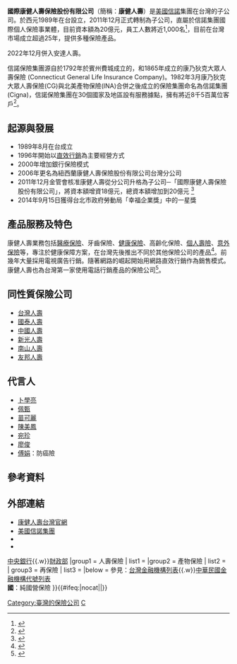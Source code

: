 {{多個問題|
{{advert|time=2015-04-15T15:38:31+00:00}}
{{primarysources|time=2014-07-08T12:16:35+00:00}}
{{refimprove|time=2014-07-08T12:16:35+00:00}}
}}
{{Infobox Company 
|company_name = 國際康健人壽保險股份有限公司
|company_name_en = Cigna 
|company_logo = File:Cigna Logo.png 
|company_type = 子公司
|market_information = {{NYSE|CI}}
|company_slogan = 
|parent = 
|foundation = 1989年
|location = {{ROC-TW}}<br>[[臺北市|臺北市]]中正區中華路一段39號6樓
|telephone_no = {{flagicon|Taiwan}} 0800-011-709（客服中心）
|key_people =  
|industry= 人壽保險
|num_employees =  
|homepage = [http://www.cigna.com.tw/ www.cigna.com.tw]  
}}
'''國際康健人壽保險股份有限公司'''（簡稱：'''康健人壽'''）是[[美國|美國]][[信諾|信諾]]集團在台灣的子公司。於西元1989年在台設立，2011年12月正式轉制為子公司，直屬於信諾集團國際個人保險事業體，目前資本額為20億元，員工人數將近1,000名<ref>{{Cite web |url=http://www.104.com.tw/jobbank/custjob/index.php?r=cust&j=384a436b405c3e673c423b1d1d1d1d5f2443a363189j56&jobsource=n104bank1 |title=國際康健人壽保險股份有限公司＜公司簡介及所有工作機會＞─104人力銀行 |access-date=2015-02-10 |archive-date=2016-12-01 |archive-url=https://web.archive.org/web/20161201144928/https://www.104.com.tw/jobbank/custjob/index.php?r=cust&j=384a436b405c3e673c423b1d1d1d1d5f2443a363189j56&jobsource=n104bank1 |dead-url=no }}</ref>，目前在台灣市場成立超過25年，提供多種保險產品。

2022年12月併入安達人壽。

信諾保險集團源自於1792年於賓州費城成立的{{link-en|北美產物保險|Insurance Company of North America}}，和1865年成立的康乃狄克大眾人壽保險 (Connecticut General Life Insurance Company)。1982年3月康乃狄克大眾人壽保險(CG)與北美產物保險(INA)合併之後成立的保險集團命名為信諾集團(Cigna)，信諾保險集團在30個國家及地區設有服務據點，擁有將近8千5百萬位客戶<ref>{{Cite web |url=http://news.taiwannet.com.tw/c1/33373/%E9%9F%BF%E6%87%89%E3%80%8C%E4%B8%96%E7%95%8C%E5%BF%83%E7%90%86%E5%81%A5%E5%BA%B7%E6%97%A5%E3%80%8D_%E5%96%84%E7%94%A8%E5%81%A5%E5%BA%B7%E7%AE%A1%E7%90%86APP%E8%AE%93%E4%BD%A0%E8%B6%8A%E6%BB%91%E8%B6%8A%E5%81%A5%E5%BA%B7.html |title=響應「世界心理健康日」 善用健康管理APP讓你越滑越健康 |access-date=2015-04-28 |archive-date=2019-10-29 |archive-url=https://web.archive.org/web/20191029082826/https://news.taiwannet.com.tw/c1/33373/%e9%9f%bf%e6%87%89%e3%80%8c%e4%b8%96%e7%95%8c%e5%bf%83%e7%90%86%e5%81%a5%e5%ba%b7%e6%97%a5%e3%80%8d_%e5%96%84%e7%94%a8%e5%81%a5%e5%ba%b7%e7%ae%a1%e7%90%86APP%e8%ae%93%e4%bd%a0%e8%b6%8a%e6%bb%91%e8%b6%8a%e5%81%a5%e5%ba%b7.html |dead-url=no }}</ref>。

== 起源與發展 == 
*1989年8月在台成立
*1996年開始以[[直效行銷|直效行銷]]為主要經營方式
*2000年增加銀行保險模式
*2006年更名為紐西蘭康健人壽保險股份有限公司台灣分公司
*2011年12月金管會核准康健人壽從分公司升格為子公司─「國際康健人壽保險股份有限公司」，將資本額增資18億元，總資本額增加到20億元 <ref>{{Cite web |url=http://www.appledaily.com.tw/appledaily/article/finance/20111203/33860816/ |title=康健人壽 升格子公司 |access-date=2015-02-25 |archive-date=2016-03-04 |archive-url=https://web.archive.org/web/20160304134246/http://www.appledaily.com.tw/appledaily/article/finance/20111203/33860816/ |dead-url=no }}</ref>
*2014年9月15日獲得台北市政府勞動局「幸福企業獎」中的一星獎

== 產品服務及特色 == 
康健人壽業務包括[[醫療保險|醫療保險]]、牙齒保險、[[健康保險|健康保險]]、高齡化保險、[[個人|個人]][[壽險|壽險]]、[[意外|意外]][[保險|保險]]等，專注於健康保障方案，在台灣先後推出不同於其他保險公司的產品<ref>{{Cite web |url=http://www.rmim.com.tw/news-detail-6099 |title=電話賣保單 正看俏！ |access-date=2015-04-28 |archive-date=2017-11-17 |archive-url=https://web.archive.org/web/20171117031942/http://www.rmim.com.tw/news-detail-6099 |dead-url=no }}</ref>。前幾年大量採用電視廣告行銷。隨著網路的崛起開始用網路直效行銷作為銷售模式。康健人壽也為台灣第一家使用電話行銷產品的保險公司<ref>{{Cite web |url=http://www.gss.com.tw/index.php/component/content/article/49-eis58/136--radar- |title=以人為本 追求服務創新 康健人壽導入R.A.D.A.R.人力資源管理系統 |access-date=2015-04-28 |archive-date=2019-10-19 |archive-url=https://web.archive.org/web/20191019013114/https://www.gss.com.tw/index.php/component/content/article/49-eis58/136--radar- |dead-url=no }}</ref>。

==同性質保險公司==
*[[台灣人壽|台灣人壽]]
*[[國泰人壽|國泰人壽]]
*[[中國人壽保險_(台灣)|中國人壽]]
*[[新光人壽|新光人壽]]
*[[南山人壽|南山人壽]]
*[[友邦人壽|友邦人壽]]

==代言人==
*[[卜學亮|卜學亮]]
*[[佩甄|佩甄]]
*[[苗可麗|苗可麗]]
*[[陳美鳳|陳美鳳]]
*[[宛珍|宛珍]]
*[[廖俊|廖俊]]
*[[傅娟|傅娟]]：防癌險

== 參考資料 ==
{{reflist}}

== 外部連結 ==
* [http://www.cigna.com.tw 康健人壽台灣官網] {{Wayback|url=http://www.cigna.com.tw/ |date=20220215124624 }}
* [http://www.cigna.com 美國信諾集團] {{Wayback|url=http://www.cigna.com/ |date=20110715050148 }}
* {{facebook|CignaTaiwan}}
* {{youtube|user=CignaTaiwan}}

{{Navbox
|name    = 台灣保險公司
|title   = [[台灣金融機構列表#人壽保險|臺灣的保險公司]]
|listclass = hlist
|above   = [[中華民國金融監督管理委員會|金融監督管理委員會]]{{.w}}[[中華民國中央銀行|中央銀行]]{{.w}}[[中華民國財政部|財政部]]
|group1  = 人壽保險
| list1  = <!--按金融代號排序-->{{Navbox|child
 | group1 = 金控子公司
 |  list1 = <!--按保險安定基金代號排序-->
* [[臺銀人壽|臺銀人壽]]<sup>'''國'''</sup>
* [[台灣人壽|台灣人壽]]
* [[國泰人壽|國泰人壽]]
* [[中國人壽保險_(台灣)|中國人壽]]
* [[新光人壽|新光人壽]]
* [[富邦人壽|富邦人壽]]
* [[第一金人壽|第一金人壽]]
* [[合作金庫人壽|合作金庫人壽]]
* [[台新人壽|台新人壽]]
* [[元大人壽|元大人壽]]
 | group2 = 獨立公司
 |  list2 = <!--按保險安定基金代號排序-->
* [[南山人壽|南山人壽]]
* [[三商美邦人壽|三商美邦人壽]]
* [[遠雄人壽|遠雄人壽]]
* [[宏泰人壽|宏泰人壽]]
* [[全球人壽|全球人壽]]
 | group3 = 外商資本
 |  list3 = <!--按保險安定基金代號排序-->
* [[保誠|保誠人壽]]
* [[安聯|安聯人壽]]
* [[康健人壽|康健人壽]]
* [[友邦保險|友邦人壽]]
* [[法國巴黎銀行|法國巴黎人壽]]
* [[ACE_Limited|安達人壽]]
 | group4 = 簡易壽險
 |  list4 = <!--按保險安定基金代號排序-->
* [[中華郵政|中華郵政壽險處]]<sup>'''國'''</sup>
}}
|group2  = 產物保險
| list2  = <!--按保險安定基金代號排序-->{{Navbox|child
| group1 = 金控子公司
|  list1 = <!--按保險安定基金代號排序-->
* [[兆豐產物保險|兆豐產險]]
* [[富邦產物保險|富邦產險]]
* [[華南產物保險|華南產險]]
* [[國泰世紀產物保險|國泰產險]]
* [[中國信託產物保險股份有限公司|中國信託產險]]
| group2 = 獨立公司
|  list2 = <!--按保險安定基金代號排序-->
* [[臺灣產物保險|臺灣產險]]
* [[和泰產物保險|和泰產險]]
* [[泰安產物保險|泰安產險]]
* [[明台產物保險|明台產險]]
* [[南山產物保險|南山產險]]
* [[第一產物保險|第一產險]]
* [[旺旺友聯產物保險|旺旺友聯產險]]
* [[新光產物保險|新光產險]]
* [[新安東京海上產物保險|新安東京海上產險]]
| group3 = 外商資本
|  list3 = <!--按保險安定基金代號排序-->
* {{tsl|en|Compagnie Française d'Assurance pour le Commerce Extérieur|科法斯產險}}
* [[ACE_Limited|安達產險]]
* [[法國巴黎銀行|法國巴黎產險]]
* [[美國國際集團|美國國際產險]]
* [[裕利安宜|裕利安宜產險]]
| group4 = 保險合作社
|  list4 = 
* 台灣區漁船產物保險合作社
}}
| group3 = 再保險
| list3  = <!--按保險安定基金代號排序-->{{Navbox|child
| group1 = 獨立公司
|  list1 = <!--按保險安定基金代號排序-->
* [[中央再保險公司|中央再保險公司]]
| group2 = 外商資本
|  list2 = <!--按保險安定基金代號排序-->
* {{tsl|en|Reinsurance Group of America|美國再保險}}
* {{tsl|en|Gen Re|科隆再保險}}
}}
|below = 參見：[[台灣金融機構列表|台灣金融機構列表]]{{.w}}[[中華民國金融機構代號列表|中華民國金融機構代號列表]]<br>'''國'''：純國營保險
}}<includeonly>{{#ifeq:{{{1}}}|nocat||[[Category:臺灣的保險公司|Category:臺灣的保險公司]]}}</includeonly><noinclude>
[[Category:臺灣的保險公司|C]]